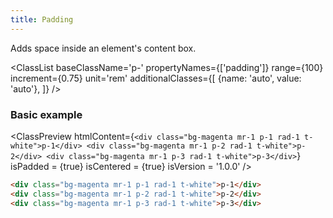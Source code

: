 ```yaml
---
title: Padding
---
```



Adds space inside an element's content box.

<ClassList 
  baseClassName='p-' 
  propertyNames={['padding']} 
  range={100} 
  increment={0.75} 
  unit='rem' 
  additionalClasses={[
    {name: 'auto', value: 'auto'},
  ]} 
/>

### Basic example

<ClassPreview
  htmlContent={`
    <div class="bg-magenta mr-1 p-1 rad-1 t-white">p-1</div>
    <div class="bg-magenta mr-1 p-2 rad-1 t-white">p-2</div>
    <div class="bg-magenta mr-1 p-3 rad-1 t-white">p-3</div>
  `}
  isPadded = {true}
  isCentered = {true}
  isVersion = '1.0.0'
/>

```html
<div class="bg-magenta mr-1 p-1 rad-1 t-white">p-1</div>
<div class="bg-magenta mr-1 p-2 rad-1 t-white">p-2</div>
<div class="bg-magenta mr-1 p-3 rad-1 t-white">p-3</div>
```